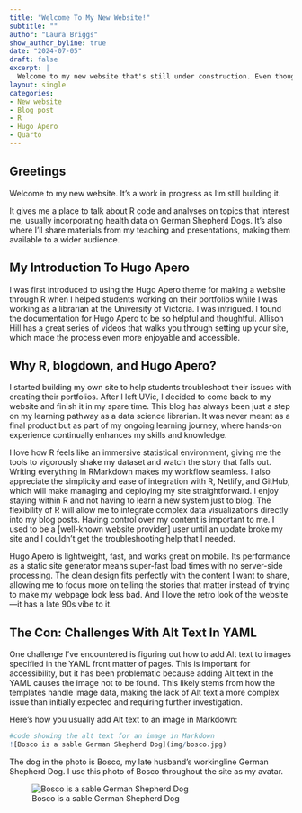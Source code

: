 ```yaml
---
title: "Welcome To My New Website!"
subtitle: ""
author: "Laura Briggs"
show_author_byline: true
date: "2024-07-05"
draft: false
excerpt: |
  Welcome to my new website that's still under construction. Even though it's 2024, the   site is built using R, blogdown, and Hugo Apero. Let me explain why this is totally on   brand for me.
layout: single
categories:
- New website
- Blog post
- R
- Hugo Apero
- Quarto
---
```


## Greetings

Welcome to my new website. It's a work in progress as I'm still building it.

It gives me a place to talk about R code and analyses on topics that interest me, usually incorporating health data on German Shepherd Dogs. It's also where I'll share materials from my teaching and presentations, making them available to a wider audience.

## My Introduction To Hugo Apero

I was first introduced to using the Hugo Apero theme for making a website through R when I helped students working on their portfolios while I was working as a librarian at the University of Victoria. I was intrigued. I found the documentation for Hugo Apero to be so helpful and thoughtful. Allison Hill has a great series of videos that walks you through setting up your site, which made the process even more enjoyable and accessible.

## Why R, blogdown, and Hugo Apero?

I started building my own site to help students troubleshoot their issues with creating their portfolios. After I left UVic, I decided to come back to my website and finish it in my spare time. This blog has always been just a step on my learning pathway as a data science librarian. It was never meant as a final product but as part of my ongoing learning journey, where hands-on experience continually enhances my skills and knowledge.

I love how R feels like an immersive statistical environment, giving me the tools to vigorously shake my dataset and watch the story that falls out. Writing everything in RMarkdown makes my workflow seamless. I also appreciate the simplicity and ease of integration with R, Netlify, and GitHub, which will make managing and deploying my site straightforward. I enjoy staying within R and not having to learn a new system just to blog. The flexibility of R will allow me to integrate complex data visualizations directly into my blog posts. Having control over my content is important to me. I used to be a [well-known website provider] user until an update broke my site and I couldn't get the troubleshooting help that I needed.

Hugo Apero is lightweight, fast, and works great on mobile. Its performance as a static site generator means super-fast load times with no server-side processing. The clean design fits perfectly with the content I want to share, allowing me to focus more on telling the stories that matter instead of trying to make my webpage look less bad. And I love the retro look of the website—it has a late 90s vibe to it.

## The Con: Challenges With Alt Text In YAML

One challenge I’ve encountered is figuring out how to add Alt text to images specified in the YAML front matter of pages. This is important for accessibility, but it has been problematic because adding Alt text in the YAML causes the image not to be found. This likely stems from how the templates handle image data, making the lack of Alt text a more complex issue than initially expected and requiring further investigation.

Here’s how you usually add Alt text to an image in Markdown:

```r

#code showing the alt text for an image in Markdown
![Bosco is a sable German Shepherd Dog](img/bosco.jpg)

```

The dog in the photo is Bosco, my late husband's workingline German Shepherd Dog. I use this photo of Bosco throughout the site as my avatar.

![Bosco is a sable German Shepherd Dog](img/bosco.jpg)





